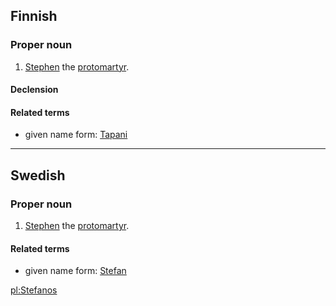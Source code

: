 ==Finnish==

===Proper noun===
{{fi-noun|proper=true}}

# {{context|biblical character|lang=fi}} [[Stephen]] the [[protomartyr]].

====Declension====
{{fi-decl-vastaus|n=sg|Stefano|a}}

====Related terms====
* given name form: [[Tapani]]

----

==Swedish==

===Proper noun===
{{head|sv|proper noun}}

# {{context|biblical character|lang=sv}} [[Stephen]] the [[protomartyr]].

====Related terms====
* given name form: [[Stefan]]

[[pl:Stefanos]]